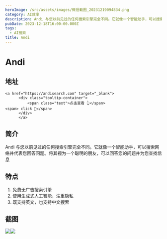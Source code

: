 ```yaml
---
heroImage: /src/assets/images/微信截图_20231219094834.png
category: AI效率
description: Andi 与您以前见过的任何搜索引擎完全不同。它就像一个智能助手，可以搜索网络并代表您回答问题。将其视为一个聪明的朋友，可以回答您的问题并为您查找信息
pubDate: 2023-12-18T16:00:00.000Z
tags:
  - AI搜索
title: Andi
---
```


# Andi

## 地址

    <a href="https://andisearch.com" target="_blank">
          <div class="tooltip-container">
              <span class="text">点击查看 👆</span>
    <span> click 👋</span>
          </div>
          </a>

## 简介

Andi 与您以前见过的任何搜索引擎完全不同。它就像一个智能助手，可以搜索网络并代表您回答问题。将其视为一个聪明的朋友，可以回答您的问题并为您查找信息

## 特点

1. 免费无广告搜索引擎
2. 使用生成式人工智能，注重隐私
3. 既支持英文，也支持中文搜索

## 截图

![](/src/assets/images/微信截图_20231219094834.png)![](/src/assets/images/微信截图_20231219095328.png)
